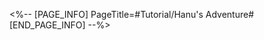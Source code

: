 <%-- [PAGE_INFO]
PageTitle=#Tutorial/Hanu's Adventure#
[END_PAGE_INFO] --%>
{{Tutorial
|sort      = 605701
|title     = Hanu's Adventure
|subtitle  = 
|type      = 
|about     = 
|image1    = Tutorial Hanu's Adventure 1.png{{subst:void|<!--$UPLOAD:<<SpriteOutput/TutorialPic/TutorialPage_605701.png>-<Tutorial Hanu's Adventure 1.png>>}}
|text1     = Clock Studios has designed an arcade game in Penacony's Dreamscape, able to let the guests play the cartoon character Hanu through the transformation device, and experience a miraculous adventure in a corner of the Dreamscape.
|image2    = Tutorial Hanu's Adventure 2.png{{subst:void|<!--$UPLOAD:<<SpriteOutput/TutorialPic/TutorialPage_605702.png>-<Tutorial Hanu's Adventure 2.png>>}}
|text2     = In the story of ''Hanu's Adventure'', he was made smaller by Boss Stone's strange device. He then had to experience a grand adventure with his small body and take back the treasure Boss Stone took from the town.
|image3    = Tutorial Hanu's Adventure 3.png{{subst:void|<!--$UPLOAD:<<SpriteOutput/TutorialPic/TutorialPage_605703.png>-<Tutorial Hanu's Adventure 3.png>>}}
|text3     = A pair of wolf-like sharp eyes are hidden under Hanu's sunglasses. Use the button to activate his Hanu Vision to observe the tools that can be utilized, and try to find the hidden treasure.
}}